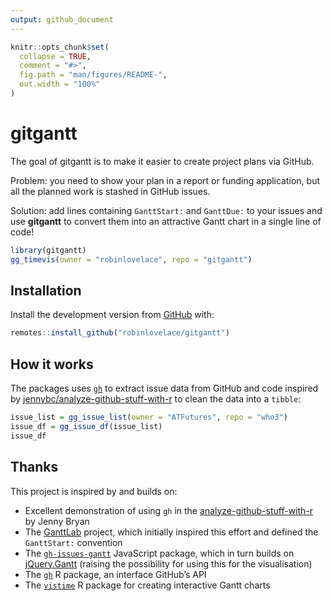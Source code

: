 ```yaml
---
output: github_document
---
```


<!-- README.md is generated from README.Rmd. Please edit that file -->

```r
knitr::opts_chunk$set(
  collapse = TRUE,
  comment = "#>",
  fig.path = "man/figures/README-",
  out.width = "100%"
)
```

# gitgantt

<!-- badges: start -->
<!-- badges: end -->

The goal of gitgantt is to make it easier to create project plans via GitHub.

Problem: you need to show your plan in a report or funding application, but all the planned work is stashed in GitHub issues.

Solution: add lines containing `GanttStart: ` and `GanttDue: ` to your issues and use **gitgantt** to convert them into an attractive Gantt chart in a single line of code!

```r
library(gitgantt)
gg_timevis(owner = "robinlovelace", repo = "gitgantt")
```

## Installation

<!-- You can install the released version of gitgantt from [CRAN](https://CRAN.R-project.org) with: -->

<!-- ``` r -->
<!-- install.packages("gitgantt") -->
<!-- ``` -->

Install the development version from [GitHub](https://github.com/) with:

``` r
remotes::install_github("robinlovelace/gitgantt")
```

## How it works

The packages uses [`gh`]() to extract issue data from GitHub and code inspired by [jennybc/analyze-github-stuff-with-r](https://github.com/jennybc/analyze-github-stuff-with-r) to clean the data into a `tibble`:

```r
issue_list = gg_issue_list(owner = "ATFutures", repo = "who3")
issue_df = gg_issue_df(issue_list)
issue_df
```

## Thanks

This project is inspired by and builds on:

- Excellent demonstration of using `gh` in the [analyze-github-stuff-with-r](https://github.com/jennybc/analyze-github-stuff-with-r) by Jenny Bryan
- The [GanttLab](https://www.ganttlab.org/) project, which initially inspired this effort and defined the `GanttStart: ` convention
- The [`gh-issues-gantt`](https://github.com/neyric/gh-issues-gantt) JavaScript package, which in turn builds on [jQuery.Gantt](http://taitems.github.com/jQuery.Gantt/) (raising the possibility for using this for the visualisation)
- The [`gh`](https://github.com/r-lib/gh) R package, an interface GitHub's API
- The [`vistime`](https://github.com/daattali/timevis) R package for creating interactive Gantt charts

